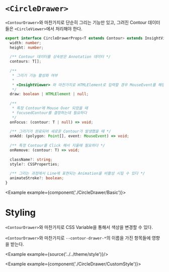 
# `<CircleDrawer>`

`<ContourDrawer>`와 마찬가지로 단순히 그리는 기능만 있고, 그려진 Contour 데이터들은 `<CircleViewer>`에서 처리해야 한다.

```ts
export interface CircleDrawerProps<T extends Contour> extends InsightViewerGuestProps {
  width: number;
  height: number;
  
  /** Contour 데이터를 상속받은 Annotation 데이터 */
  contours: T[];
  
  /**
   * 그리기 기능 활성화 여부
   *
   * <InsightViewer> 와 마찬가지로 HTMLElement로 입력할 경우 MouseEvent를 해당 HTMLElement를 사용해서 처리한다
   */
  draw: boolean | HTMLElement | null;
  
  /**
   * 특정 Contour에 Mouse Over 되었을 때
   * focusedContour를 결정하는데 필요하다
   */
  onFocus: (contour: T | null) => void;
  
  /** 그리기가 완료되어 새로운 Contour가 발생했을 때 */
  onAdd: (polygon: Point[], event: MouseEvent) => void;
  
  /** 특정 Contour를 Click 해서 지울때 필요하다 */
  onRemove: (contour: T) => void;
  
  className?: string;
  style?: CSSProperties;
  
  /** 그리는 과정에서 Line에 표현되는 Animation을 비활성 시킬 수 있다 */
  animateStroke?: boolean;
}
```

<Example example={component('./CircleDrawer/Basic')}>
  <InsightViewerPreview height={720}/>
</Example>

# Styling

`<ContourDrawer>`와 마찬가지로 CSS Variable을 통해서 색상을 변경할 수 있다.

`<ContourDrawer>`와 마찬가지로 `--contour-drawer-*`의 이름을 가진 항목들에 영향을 받는다.

<Example example={source('../../theme/style')}/>

<Example example={component('./CircleDrawer/CustomStyle')}>
  <InsightViewerPreview height={720}/>
</Example>